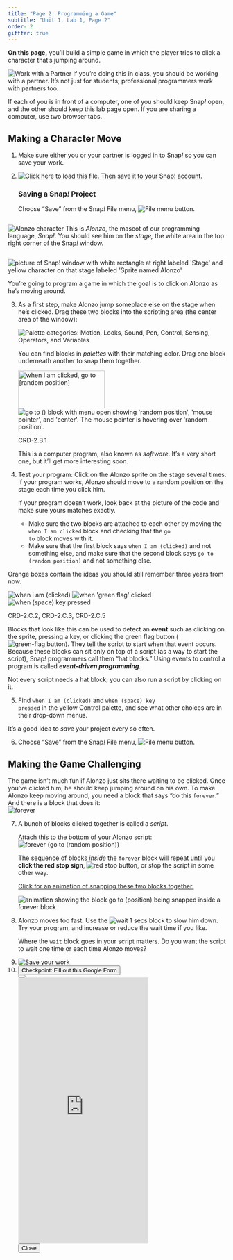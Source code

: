 ```yaml
---
title: "Page 2: Programming a Game"
subtitle: "Unit 1, Lab 1, Page 2"
order: 2
gifffer: true
---
```


::: learn
<p><strong>On this page,</strong> you'll build a simple game in which the player tries to click a character that's jumping around.</p>
:::

::: takeNote
<img src="/img/icons/work-with-a-partner.png" title="Work with a Partner" alt="Work with a Partner" class="inline"/> If you're doing this in class, you should be working with a partner. It's not just for students; professional programmers work with partners too.

<p>If each of you is in front of a computer, one of you should keep Snap<em>!</em> open, and the other should keep this lab page open. If you are sharing a computer, use two browser tabs.</p>
:::

## Making a Character Move

::: forYouToDo
<ol>

<li>Make sure either you or your partner is logged in to Snap<em>!</em> so you can save your work.</li>

<li>

<a href="/prog/1-introduction/U1L1-ClickAlonzo.xml" class="run"><img src="/img/icons/load-save.png" title="Click here to load this file. Then save it to your Snap! account." alt="Click here to load this file. Then save it to your Snap! account." class="inline"/></a>

::: narrower
### <strong>Saving a Snap<em>!</em> Project</strong>

<p>Choose "Save" from the Snap<em>!</em> File menu, <img src="/img/1-introduction/file_button.png" title="File menu button" alt="File menu button"/>.</p>
:::

</li>

</ol>
:::

::: {.pseudop style="display: flex; align-items:center;"}
<img src="/img/1-introduction/alonzo.png" title="Alonzo character" alt="Alonzo character" class="imageLeft"/> This is <em>Alonzo</em>, the mascot of our programming language, <em>Snap!</em>. You should see him on the <em>stage,</em> the white area in the top right corner of the Snap<em>!</em> window.
:::

<p style="clear:both;">

<img src="/img/1-introduction/alonzo-on-stage.png" title="picture of Snap! window with white rectangle at right labeled &apos;Stage&apos; and yellow character on that stage labeled &apos;Sprite named Alonzo&apos;" alt="picture of Snap! window with white rectangle at right labeled &apos;Stage&apos; and yellow character on that stage labeled &apos;Sprite named Alonzo&apos;" class="indent"/>

</p>

<p>You're going to program a game in which the goal is to click on Alonzo as he's moving around.</p>

::: forYouToDo
<ol start="3">

<li>

As a first step, make Alonzo jump someplace else on the stage when he's clicked. Drag these two blocks into the scripting area (the center area of the window):<br />

::: sidenoteBig
<img src="/img/1-introduction/motion-palette-categories.jpg" title="Palette categories: Motion, Looks, Sound, Pen, Control, Sensing, Operators, and Variables" alt="Palette categories: Motion, Looks, Sound, Pen, Control, Sensing, Operators, and Variables" class="imageRight"/>

<p>You can find blocks in <em>palettes</em> with their matching color. Drag one block underneath another to snap them together.</p>
:::

<img src="/img/1-introduction/when-clicked-jump.png" alt="when I am clicked, go to [random position]" class="indent" width="199" height="87"/> <img src="/img/1-introduction/go-to-menu-open.png" title="go to () block with menu open showing &apos;random position&apos;, &apos;mouse pointer&apos;, and &apos;center&apos;. The mouse pointer is hovering over &apos;random position&apos;." alt="go to () block with menu open showing &apos;random position&apos;, &apos;mouse pointer&apos;, and &apos;center&apos;. The mouse pointer is hovering over &apos;random position&apos;."/>

::: comment
CRD-2.B.1
:::

<p>This is a computer program, also known as <em>software</em>. It's a very short one, but it'll get more interesting soon.</p>

</li>

<li>Test your program: Click on the Alonzo sprite on the stage several times. If your program works, Alonzo should move to a random position on the stage each time you click him.</li>

::: endnote
If your program doesn't work, look back at the picture of the code and make sure yours matches exactly.

<ul>

<li>Make sure the two blocks are attached to each other by moving the <code>when I am clicked</code> block and checking that the <code>go to</code> block moves with it.</li>

<li>Make sure that the first block says <code>when I am (clicked)</code> and not something else, and make sure that the second block says <code>go to (random position)</code> and not something else.</li>

</ul>
:::

</ol>
:::

::: takeNote
<p>Orange boxes contain the ideas you should still remember three years from now.</p>

<img src="/img/blocks/when-i-am-clicked.png" title="when i am (clicked)" alt="when i am (clicked)" class="indent"/> <img src="/img/blocks/when-green-flag-clicked-full-size.png" title="when &apos;green flag&apos; clicked" alt="when &apos;green flag&apos; clicked" class="indent"/> <img src="/img/blocks/when-space-key-pressed.png" title="when (space) key pressed" alt="when (space) key pressed" class="indent"/>

::: comment
CRD-2.C.2, CRD-2.C.3, CRD-2.C.5
:::

<p>Blocks that look like this can be used to detect an <strong>event</strong> such as clicking on the sprite, pressing a key, or clicking the green flag button (<img src="/img/1-introduction/green-flag_button.png" title="green-flag button" alt="green-flag button" class="button"/>). They tell the script to start when that event occurs. Because these blocks can sit only on top of a script (as a way to start the script), Snap<em>!</em> programmers call them "hat blocks." Using events to control a program is called <em><strong>event-driven programming</strong></em>.</p>

<p>Not every script needs a hat block; you can also run a script by clicking on it.</p>
:::

::: forYouToDo
<ol start="5">

<li>Find <code>when I am (clicked)</code> and <code>when (space) key pressed</code> in the yellow Control palette, and see what other choices are in their drop-down menus.</li>

</ol>
:::

<p>It's a good idea to <em>save</em> your project every so often.</p>

::: forYouToDo
<ol start="6">

<li>Choose "Save" from the Snap<em>!</em> File menu, <img src="/img/1-introduction/file_button.png" title="File menu button" alt="File menu button"/>.</li>

</ol>
:::

## Making the Game Challenging

<!--<div class="index-term" id="forever</code> loop" />-->

<p>The game isn't much fun if Alonzo just sits there waiting to be clicked. Once you've clicked him, he should keep jumping around on his own. To make Alonzo keep moving around, you need a block that says "do this <code>forever</code>." And there is a block that does it:<br /> <img src="/img/1-introduction/forever.png" title="forever" alt="forever" class="indent"/></p>

::: forYouToDo
<ol start="7">

<li>

::: sidenoteBig
A bunch of blocks clicked together is called a <em>script</em>.
:::

Attach this to the bottom of your Alonzo script:<br /> <img src="/img/1-introduction/forever-jump.png" title="forever {go to (random position)}" alt="forever {go to (random position)}" class="indent"/>

::: narrower
The sequence of blocks <em>inside</em> the <code>forever</code> block will repeat until you <strong>click the red stop sign</strong>, <img src="/img/1-introduction/stop_button.png" title="red stop button" alt="red stop button"/>, or stop the script in some other way.
:::

::: endnote
<a href="#hint-snapping" data-bs-toggle="collapse" title="Click for an animation of snapping these two blocks together.">Click for an animation of snapping these two blocks together.</a>

::: {#hint-snapping .collapse}
<img title="animation showing the block go to (position) being snapped inside a forever block" alt="animation showing the block go to (position) being snapped inside a forever block" class="indent" data-gifffer="/img/1-introduction/snap-blocks.gif"/>
:::
:::

</li>

<li>

<!--<div class="index-term" id="wait</code>"></div>-->

Alonzo moves too fast. Use the <img src="/img/blocks/wait-1-secs.png" title="wait 1 secs" alt="wait 1 secs"/> block to slow him down. Try your program, and increase or reduce the wait time if you like.

::: endnote
Where the <code>wait</code> block goes in your script matters. Do you want the script to wait one time or each time Alonzo moves?
:::

</li>

<li><img src="/img/icons/save-now.png" title="Save your work" alt="Save your work" class="inline"/></li>

<li>

```{=html}
<button type="button" class="btn btn-danger" data-bs-toggle="modal" data-bs-target="#checkpoint">
    Checkpoint: Fill out this Google Form
</button>

<div class="modal fade" id="checkpoint" tabindex="-1" role="dialog">
  <div class="modal-dialog modal-fullscreen">
    <div class="modal-content">
        <div class="modal-header">
            <button type="button" class="btn-close" data-bs-dismiss="modal" aria-label="Close"></button>
        </div>
        <iframe src="https://docs.google.com/forms/d/e/1FAIpQLSclBVnTClsKqL3h5aVil7EjVhRw5OkNGfMjaFlEgMdo-mIv7Q/viewform?embedded=true" frameborder="0" marginheight="0" marginwidth="0" height="613">Loading…</iframe>
        <div class="modal-footer">
            <button type="button" class="btn btn-danger" data-bs-dismiss="modal">Close</button>
        </div>
    </div>
  </div>
</div>
```

</li>

</ol>


:::





</body>

</html>
